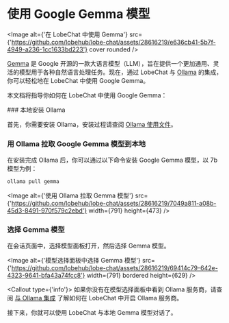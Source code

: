 
# 使用 Google Gemma 模型

<Image
  alt={'在 LobeChat 中使用 Gemma'}
  src={'https://github.com/lobehub/lobe-chat/assets/28616219/e636cb41-5b7f-4949-a236-1cc1633bd223'}
  cover
  rounded
/>

[Gemma](https://blog.google/technology/developers/gemma-open-models/) 是 Google 开源的一款大语言模型（LLM），旨在提供一个更加通用、灵活的模型用于各种自然语言处理任务。现在，通过 LobeChat 与 [Ollama](https://ollama.com/) 的集成，你可以轻松地在 LobeChat 中使用 Google Gemma。

本文档将指导你如何在 LobeChat 中使用 Google Gemma：

<Steps>
  ### 本地安装 Ollama

首先，你需要安装 Ollama，安装过程请查阅 [Ollama 使用文件](/zh/usage/providers/ollama)。

### 用 Ollama 拉取 Google Gemma 模型到本地

在安装完成 Ollama 后，你可以通过以下命令安装 Google Gemma 模型，以 7b 模型为例：

```bash
ollama pull gemma
```

<Image
  alt={'使用 Ollama 拉取 Gemma 模型'}
  src={'https://github.com/lobehub/lobe-chat/assets/28616219/7049a811-a08b-45d3-8491-970f579c2ebd'}
  width={791}
  height={473}
/>

### 选择 Gemma 模型

在会话页面中，选择模型面板打开，然后选择 Gemma 模型。

<Image
  alt={'模型选择面板中选择 Gemma 模型'}
  src={'https://github.com/lobehub/lobe-chat/assets/28616219/69414c79-642e-4323-9641-bfa43a74fcc8'}
  width={791}
  bordered
  height={629}
/>

<Callout type={'info'}>
  如果你没有在模型选择面板中看到 Ollama 服务商，请查阅 [与 Ollama
  集成](/zh/self-hosting/examples/ollama) 了解如何在 LobeChat 中开启 Ollama 服务商。
</Callout>

</Steps>

接下来，你就可以使用 LobeChat 与本地 Gemma 模型对话了。
